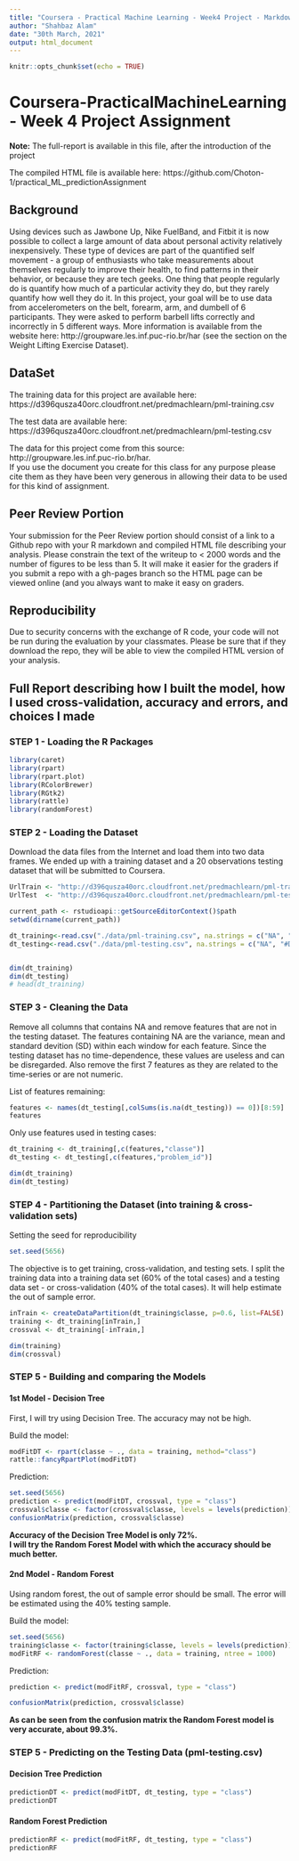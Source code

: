 ```yaml
---
title: "Coursera - Practical Machine Learning - Week4 Project - Markdown File"
author: "Shahbaz Alam"
date: "30th March, 2021"
output: html_document
---
```


```r
knitr::opts_chunk$set(echo = TRUE)
```

# Coursera-PracticalMachineLearning - Week 4 Project Assignment

**Note:** The full-report is available in this file, after the introduction of the project

The compiled HTML file is available here: https://github.com/Choton-1/practical_ML_predictionAssignment

## Background
Using devices such as Jawbone Up, Nike FuelBand, and Fitbit it is now possible to collect a large amount of data about personal activity relatively inexpensively. These type of devices are part of the quantified self movement - a group of enthusiasts who take measurements about themselves regularly to improve their health, to find patterns in their behavior, or because they are tech geeks. 
One thing that people regularly do is quantify how much of a particular activity they do, but they rarely quantify how well they do it.
In this project, your goal will be to use data from accelerometers on the belt, forearm, arm, and dumbell of 6 participants. They were asked to perform barbell lifts correctly and incorrectly in 5 different ways.
More information is available from the website here: http://groupware.les.inf.puc-rio.br/har (see the section on the Weight Lifting Exercise Dataset).

## DataSet
The training data for this project are available here:  
https://d396qusza40orc.cloudfront.net/predmachlearn/pml-training.csv

The test data are available here:  
https://d396qusza40orc.cloudfront.net/predmachlearn/pml-testing.csv

The data for this project come from this source: http://groupware.les.inf.puc-rio.br/har.  
If you use the document you create for this class for any purpose please cite them as they have been very generous in allowing their data to be used for this kind of assignment.


## Peer Review Portion
Your submission for the Peer Review portion should consist of a link to a Github repo with your R markdown and compiled HTML file describing your analysis. Please constrain the text of the writeup to < 2000 words and the number of figures to be less than 5. It will make it easier for the graders if you submit a repo with a gh-pages branch so the HTML page can be viewed online (and you always want to make it easy on graders.

## Reproducibility
Due to security concerns with the exchange of R code, your code will not be run during the evaluation by your classmates. 
Please be sure that if they download the repo, they will be able to view the compiled HTML version of your analysis.

## Full Report describing how I built the model, how I used cross-validation, accuracy and errors, and choices I made

### STEP 1 - Loading the R Packages
```r
library(caret)  
library(rpart)  
library(rpart.plot)  
library(RColorBrewer)  
library(RGtk2)  
library(rattle)  
library(randomForest)  
```

### STEP 2 - Loading the Dataset
Download the data files from the Internet and load them into two data frames. 
We ended up with a training dataset and a 20 observations testing dataset that will be submitted to Coursera.
```r
UrlTrain <- "http://d396qusza40orc.cloudfront.net/predmachlearn/pml-training.csv"  
UrlTest  <- "http://d396qusza40orc.cloudfront.net/predmachlearn/pml-testing.csv"  

current_path <- rstudioapi::getSourceEditorContext()$path
setwd(dirname(current_path))

dt_training<-read.csv("./data/pml-training.csv", na.strings = c("NA", "#DIV/0!", ""))
dt_testing<-read.csv("./data/pml-testing.csv", na.strings = c("NA", "#DIV/0!", ""))


dim(dt_training)
dim(dt_testing)
# head(dt_training)
```

### STEP 3 - Cleaning the Data
Remove all columns that contains NA and remove features that are not in the testing dataset. 
The features containing NA are the variance, mean and standard devition (SD) within each window for each feature. 
Since the testing dataset has no time-dependence, these values are useless and can be disregarded. 
Also remove the first 7 features as they are related to the time-series or are not numeric.

List of features remaining:   
```r
features <- names(dt_testing[,colSums(is.na(dt_testing)) == 0])[8:59]  
features  
```

Only use features used in testing cases:  
```r
dt_training <- dt_training[,c(features,"classe")]  
dt_testing <- dt_testing[,c(features,"problem_id")]  

dim(dt_training)  
dim(dt_testing)  
```

### STEP 4 - Partitioning the Dataset (into training & cross-validation sets)
Setting the seed for reproducibility  
```r
set.seed(5656)  
```

The objective is to get training, cross-validation, and testing sets.
I split the training data into a training data set (60% of the total cases) and a testing data set - or cross-validation (40% of the total cases). 
It will help estimate the out of sample error.

```r
inTrain <- createDataPartition(dt_training$classe, p=0.6, list=FALSE)  
training <- dt_training[inTrain,]  
crossval <- dt_training[-inTrain,]  

dim(training)  
dim(crossval)  
```

### STEP 5 - Building and comparing the Models

#### 1st Model - Decision Tree
First, I will try using Decision Tree. The accuracy may not be high.

Build the model:  
```r
modFitDT <- rpart(classe ~ ., data = training, method="class")  
rattle::fancyRpartPlot(modFitDT)  
```

Prediction:  
```r
set.seed(5656)  
prediction <- predict(modFitDT, crossval, type = "class")
crossval$classe <- factor(crossval$classe, levels = levels(prediction))
confusionMatrix(prediction, crossval$classe)  
```

**Accuracy of the Decision Tree Model is only 72%.**  
**I will try the Random Forest Model with which the accuracy should be much better.**  

#### 2nd Model - Random Forest
Using random forest, the out of sample error should be small. The error will be estimated using the 40% testing sample.

Build the model:  
```r
set.seed(5656)  
training$classe <- factor(training$classe, levels = levels(prediction))
modFitRF <- randomForest(classe ~ ., data = training, ntree = 1000) 
```

Prediction:  
```r
prediction <- predict(modFitRF, crossval, type = "class")  

confusionMatrix(prediction, crossval$classe)  
```

**As can be seen from the confusion matrix the Random Forest model is very accurate, about 99.3%.**  

### STEP 5 - Predicting on the Testing Data (pml-testing.csv)

#### Decision Tree Prediction
```r
predictionDT <- predict(modFitDT, dt_testing, type = "class")  
predictionDT  
```

#### Random Forest Prediction
```r
predictionRF <- predict(modFitRF, dt_testing, type = "class")  
predictionRF  
```

